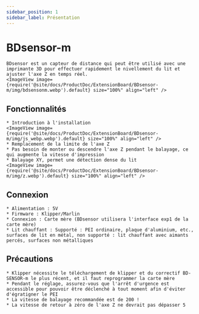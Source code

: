 ```yaml
---
sidebar_position: 1
sidebar_label: Présentation
---
```


# BDsensor-m

    BDsensor est un capteur de distance qui peut être utilisé avec une imprimante 3D pour effectuer rapidement le nivellement du lit et ajuster l'axe Z en temps réel.
    <ImageView image={require('@site/docs/ProductDoc/ExtensionBoard/BDsensor-m/img/bdsensonm.webp').default} size="100%" align="left" />

## Fonctionnalités
    * Introduction à l'installation
    <ImageView image={require('@site/docs/ProductDoc/ExtensionBoard/BDsensor-m/img/js_webp.webp').default} size="100%" align="left" />
    * Remplacement de la limite de l'axe Z
    * Pas besoin de monter ou descendre l'axe Z pendant le balayage, ce qui augmente la vitesse d'impression
    * Balayage XY, permet une détection dense du lit
    <ImageView image={require('@site/docs/ProductDoc/ExtensionBoard/BDsensor-m/img/z.webp').default} size="100%" align="left" />

## Connexion

    * Alimentation : 5V
    * Firmware : Klipper/Marlin
    * Connexion : Carte mère (BDsensor utilisera l'interface exp1 de la carte mère)
    * Lit chauffant : Supporté : PEI ordinaire, plaque d'aluminium, etc., surfaces de lit en métal, non supporté : lit chauffant avec aimants percés, surfaces non métalliques

## Précautions

    * Klipper nécessite le téléchargement de klipper et du correctif BD-SENSOR-m le plus récent, et il faut reprogrammer la carte mère
    * Pendant le réglage, assurez-vous que l'arrêt d'urgence est accessible pour pouvoir être déclenché à tout moment afin d'éviter d'égratigner le PEI
    * La vitesse de balayage recommandée est de 200 !
    * La vitesse de retour à zéro de l'axe Z ne devrait pas dépasser 5
